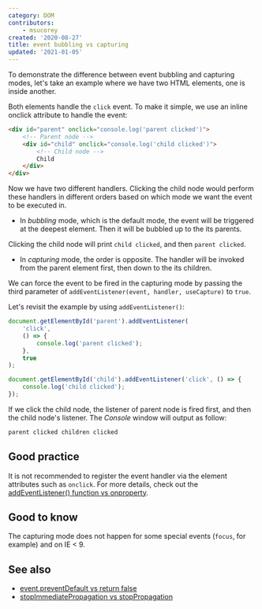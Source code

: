 ```yaml
---
category: DOM
contributors:
    - msucorey
created: '2020-08-27'
title: event bubbling vs capturing
updated: '2021-01-05'
---
```


To demonstrate the difference between event bubbling and capturing modes, let's take an example where we have two HTML elements, one is inside another.

Both elements handle the `click` event. To make it simple, we use an inline onclick attribute to handle the event:

```html
<div id="parent" onclick="console.log('parent clicked')">
    <!-- Parent node -->
    <div id="child" onclick="console.log('child clicked')">
        <!-- Child node -->
        Child
    </div>
</div>
```

Now we have two different handlers. Clicking the child node would perform these handlers in different orders based on which mode we want the event to be executed in.

-   In _bubbling_ mode, which is the default mode, the event will be triggered at the deepest element. Then it will be bubbled up to the its parents.

Clicking the child node will print `child clicked`, and then `parent clicked`.

-   In _capturing_ mode, the order is opposite. The handler will be invoked from the parent element first, then down to the its children.

We can force the event to be fired in the capturing mode by passing the third parameter of `addEventListener(event, handler, useCapture)` to `true`.

Let's revisit the example by using `addEventListener()`:

```js
document.getElementById('parent').addEventListener(
    'click',
    () => {
        console.log('parent clicked');
    },
    true
);

document.getElementById('child').addEventListener('click', () => {
    console.log('child clicked');
});
```

If we click the child node, the listener of parent node is fired first, and then the child node's listener. The _Console_ window will output as follow:

```html
parent clicked children clicked
```

## Good practice

It is not recommended to register the event handler via the element attributes such as `onclick`. For more details, check out the [addEventListener() function vs onproperty](https://phuoc.ng/collection/this-vs-that/add-event-listener-function-vs-on-property).

## Good to know

The capturing mode does not happen for some special events (`focus`, for example) and on IE < 9.

## See also

-   [event.preventDefault vs return false](https://phuoc.ng/collection/this-vs-that/event-prevent-default-vs-return-false)
-   [stopImmediatePropagation vs stopPropagation](https://phuoc.ng/collection/this-vs-that/stop-immediate-propagation-vs-stop-propagation)
